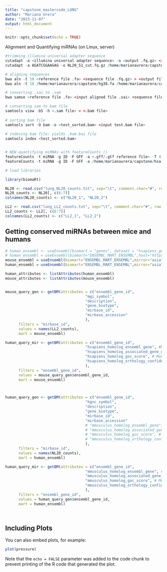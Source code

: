 ```yaml
---
title: "capstone_mastercode_LUNG"
author: "Mariana Urera"
date: "2023-11-07"
output: html_document
---
```


```r
knitr::opts_chunk$set(echo = TRUE)
```

Alignment and Quantifying miRNAs (on Linux, server)

```r

#trimming illumina universal adapter sequence
cutadapt -a <illumina universal adapter sequence> -o <output .fq.gz> <input .fq.gz>
cutadapt -a AGATCGGAAGAG -o NL20_S1_cut.fq.gz /home/marianaurera/capstone/Novogene\ seq\ result\ X401SC22124364-Z01-F003/X401SC22124364-Z01-F003/01.RawData/NL20_S1/NL20_S1.fq.gz 

# aligning sequences
bwa aln -t 10 <reference file .fa> <sequence file .fq.gz> > <output file .sai>
bwa aln -t 10 /home/marianaurera/capstone/hg38.fa /home/marianaurera/capstone/BGI/RXF393_1/RXF393_1.fq.gz > /home/marianaurera/capstone/aligned/RXF393_1.sai

# converting .sai to .sam
bwa samse <reference file .fa> <input aligned file .sai> <sequence file .fq.gz> > <output file .sam>

# converting sam to bam file
samtools view -bS -h <.sam file> > <.bam file>
  
# sorting bam file
samtools sort -O bam -o <test_sorted.bam> <input test.bam file>
  
# indexing bam file: yields .bam.bai file
samtools index <test_sorted.bam>


# NEW quantifying miRNAs with featureCounts ()
featureCounts -t miRNA -g ID -F GFF -a <.gff/.gtf reference file> -T 4 -s 1 -o <output .txt file> <input sorted .bam file>
featureCounts -t miRNA -g ID -F GFF -a /home/marianaurera/capstone/hsa.gff3 -T 4 -s 1 -o /home/marianaurera/capstone/aligned/kidney_counts.txt RXF393_1_sorted.bam RXF393_2_sorted.bam SKRC39_1_sorted.bam SKRC39_2_sorted.bam


```


```r
# load libraries

library(biomaRt)


```



```r

NL20 <- read.csv("lung_NL20_counts.txt", sep="\t", comment.char="#", row.names=1)
NL20_counts <- NL20[, c(6:7)]
colnames(NL20_counts) <- c("NL20_1", "NL20_2")

LL2 <- read.csv("lung_LL2_counts.txt", sep="\t", comment.char="#", row.names=1)
LL2_counts <- LL2[, c(6:7)]
colnames(LL2_counts) <- c("LL2_1", "LL2_2")

```


## Getting conserved miRNAs between mice and humans

```r
# human_ensembl <- useEnsembl(biomart = "genes", dataset = "hsapiens_gene_ensembl")
# human_ensembl = useEnsembl(biomart="ENSEMBL_MART_ENSEMBL",host="https://www.ensembl.org", dataset="hsapiens_gene_ensembl", version="108")
mouse_ensembl = useEnsembl(biomart="ENSEMBL_MART_ENSEMBL",mirror="asia", dataset="mmusculus_gene_ensembl", version="109")
human_ensembl = useEnsembl(biomart="ENSEMBL_MART_ENSEMBL",mirror="asia", dataset="hsapiens_gene_ensembl", version="109")

human_attributes <- listAttributes(human_ensembl)
mouse_attributes <- listAttributes(mouse_ensembl)


mouse_query_gen <- getBM(attributes = c("ensembl_gene_id", 
                                    "mgi_symbol", 
                                    "description", 
                                    "gene_biotype",
                                    "mirbase_id",
                                    "mirbase_accession"
                                    ),
      filters = "mirbase_id",
      values = names(LL2_counts),
      mart = mouse_ensembl)

human_query_mir <- getBM(attributes = c("ensembl_gene_id", 
                                    "hsapiens_homolog_ensembl_gene", #Mouse gene stable ID
                                    "hsapiens_homolog_associated_gene_name", #Mouse gene name
                                    "hsapiens_homolog_goc_score", # Mouse Gene-order conservation score
                                    "hsapiens_homolog_orthology_confidence" #Mouse orthology confidence [0 low, 1 high
                                    ),
      filters = "ensembl_gene_id",
      values = mouse_query_gen$ensembl_gene_id,
      mart = mouse_ensembl)



human_query_gen <- getBM(attributes = c("ensembl_gene_id", 
                                    "hgnc_symbol", 
                                    "description", 
                                    "gene_biotype",
                                    "mirbase_id",
                                    "mirbase_accession"
                                    # "mmusculus_homolog_ensembl_gene", #Mouse gene stable ID
                                    # "mmusculus_homolog_associated_gene_name", #Mouse gene name
                                    # "mmusculus_homolog_goc_score", # Mouse Gene-order conservation score
                                    # "mmusculus_homolog_orthology_confidence" #Mouse orthology confidence [0 low, 1 high]
                                    ),
      filters = "mirbase_id",
      values = names(NL20_counts),
      mart = human_ensembl)

human_query_mir <- getBM(attributes = c("ensembl_gene_id", 
                                    "mmusculus_homolog_ensembl_gene", #Mouse gene stable ID
                                    "mmusculus_homolog_associated_gene_name", #Mouse gene name
                                    "mmusculus_homolog_goc_score", # Mouse Gene-order conservation score
                                    "mmusculus_homolog_orthology_confidence" #Mouse orthology confidence [0 low, 1 high
                                    ),
      filters = "ensembl_gene_id",
      values = human_query_gen$ensembl_gene_id,
      mart = human_ensembl)




```

## Including Plots

You can also embed plots, for example:

```r
plot(pressure)
```

Note that the `echo = FALSE` parameter was added to the code chunk to prevent printing of the R code that generated the plot.
